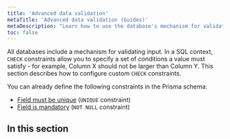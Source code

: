 ```yaml
---
title: 'Advanced data validation'
metaTitle: 'Advanced data validation (Guides)'
metaDescription: "Learn how to use the database's mechanism for validating input using CHECK constraints in this practical guide."
toc: false
---
```


<TopBlock>

All databases include a mechanism for validating input. In a SQL context, `CHECK` constraints allow you to specify a set of conditions a value must satisfy - for example, Column X should not be larger than Column Y. This section describes how to configure custom `CHECK` constraints.

You can already define the following constraints in the Prisma schema:

- [Field must be unique](/concepts/components/prisma-schema/data-model#defining-a-unique-field) <span class="concept"></span> (`UNIQUE` constraint)
- [Field is mandatory](/concepts/components/prisma-schema/data-model#optional-and-mandatory-fields) <span class="concept"></span> (`NOT NULL` constraint)

</TopBlock>

## In this section

<Subsections />

